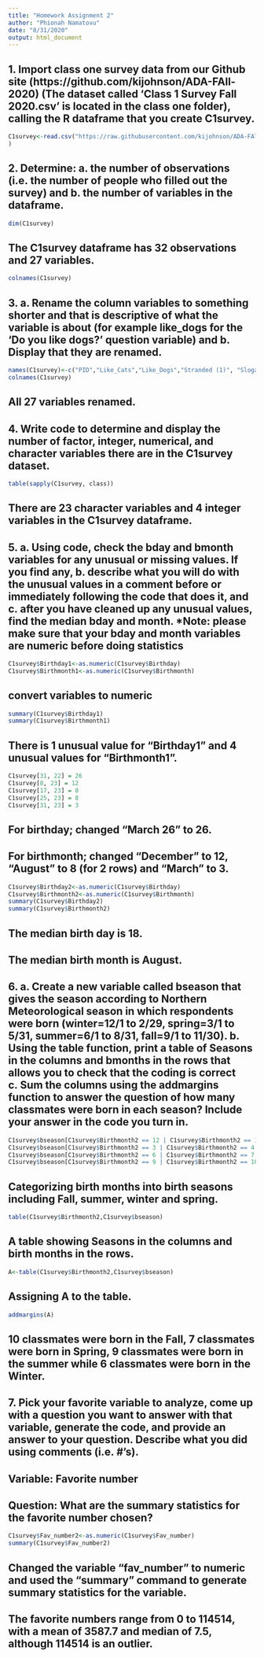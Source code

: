 ```yaml
---
title: "Homework Assignment 2"
author: "Phionah Namatovu"
date: "8/31/2020"
output: html_document
---
```


## 1. Import class one survey data from our Github site (https://github.com/kijohnson/ADA-FAll-2020) (The dataset called ‘Class 1 Survey Fall 2020.csv’ is located in the class one folder), calling the R dataframe that you create C1survey.

```r
C1survey<-read.csv("https://raw.githubusercontent.com/kijohnson/ADA-FAll-2020/master/Class%20One/Class%201%20Survey%20Fall%202020.csv"
)
```

## 2. Determine: a. the number of observations (i.e. the number of people who filled out the survey) and b. the number of variables in the dataframe.

```r
dim(C1survey)
```
## The C1survey dataframe has 32 observations and 27 variables.

```r
colnames(C1survey)
```
## 3. a. Rename the column variables to something shorter and that is descriptive of what the variable is about (for example like_dogs for the ‘Do you like dogs?’ question variable) and b. Display that they are renamed.


```r
names(C1survey)<-c("PID","Like_Cats","Like_Dogs","Stranded (1)", "Slogan_for_life","Fav_Day","Your_nature","Fav_Food","Fav_Drink","Fav_season","Fav_month","Hobby","Degree_prog","Specialization","Primary_Stat_software","R_experience","Coding_comfort","Coding_length","hope_to_learn","Area_of_interest","Fav_number","Birthday","Birthmonth","Home_country","Home_state","Home_city","Highest_educ_level")
colnames(C1survey)
```
## All 27 variables renamed.

## 4. Write code to determine and display the number of factor, integer, numerical, and character variables there are in the C1survey dataset.

```r
table(sapply(C1survey, class))
```
## There are 23 character variables and 4 integer variables in the C1survey dataframe.

## 5. a. Using code, check the bday and bmonth variables for any unusual or missing values. If you find any, b. describe what you will do with the unusual values in a comment before or immediately following the code that does it, and c. after you have cleaned up any unusual values, find the median bday and month. *Note: please make sure that your bday and month variables are numeric before doing statistics

```r
C1survey$Birthday1<-as.numeric(C1survey$Birthday)
C1survey$Birthmonth1<-as.numeric(C1survey$Birthmonth)
```
## convert variables to numeric

```r
summary(C1survey$Birthday1)
summary(C1survey$Birthmonth1)
```
## There is 1 unusual value for "Birthday1" and 4 unusual values for "Birthmonth1".

```r
C1survey[31, 22] = 26
C1survey[8, 23] = 12
C1survey[17, 23] = 8
C1survey[25, 23] = 8
C1survey[31, 23] = 3
```

## For birthday; changed "March 26" to 26.
## For birthmonth; changed "December" to 12, "August" to 8 (for 2 rows) and "March" to 3.

```r
C1survey$Birthday2<-as.numeric(C1survey$Birthday)
C1survey$Birthmonth2<-as.numeric(C1survey$Birthmonth)
summary(C1survey$Birthday2)
summary(C1survey$Birthmonth2)
```
## The median birth day is 18.
## The median birth month is August.

## 6. a. Create a new variable called bseason that gives the season according to Northern Meteorological season in which respondents were born (winter=12/1 to 2/29, spring=3/1 to 5/31, summer=6/1 to 8/31, fall=9/1 to 11/30). b. Using the table function, print a table of Seasons in the columns and bmonths in the rows that allows you to check that the coding is correct c. Sum the columns using the addmargins function to answer the question of how many classmates were born in each season? Include your answer in the code you turn in.

```r
C1survey$bseason[C1survey$Birthmonth2 == 12 | C1survey$Birthmonth2 == 1 | C1survey$Birthmonth2 == 2] = "Winter"
C1survey$bseason[C1survey$Birthmonth2 == 3 | C1survey$Birthmonth2 == 4 | C1survey$Birthmonth2 == 5] = "Spring"
C1survey$bseason[C1survey$Birthmonth2 == 6 | C1survey$Birthmonth2 == 7 | C1survey$Birthmonth2 == 8] = "Summer"
C1survey$bseason[C1survey$Birthmonth2 == 9 | C1survey$Birthmonth2 == 10 | C1survey$Birthmonth2 == 11] = "Fall"
```

## Categorizing birth months into birth seasons including Fall, summer, winter and spring.

```r
table(C1survey$Birthmonth2,C1survey$bseason)
```

## A table showing Seasons in the columns and birth months in the rows.

```r
A<-table(C1survey$Birthmonth2,C1survey$bseason)
```
## Assigning A to the table.
```r
addmargins(A)
```
## 10 classmates were born in the Fall, 7 classmates were born in Spring, 9 classmates were born in the summer while 6 classmates were born in the Winter.

## 7. Pick your favorite variable to analyze, come up with a question you want to answer with that variable, generate the code, and provide an answer to your question. Describe what you did using comments (i.e. #’s).

## Variable: Favorite number
## Question: What are the summary statistics for the favorite number chosen?
```r
C1survey$Fav_number2<-as.numeric(C1survey$Fav_number)
summary(C1survey$Fav_number2)
```
## Changed the variable "fav_number" to numeric and used the "summary" command to generate summary statistics for the variable.
## The favorite numbers range from 0 to 114514, with a mean of 3587.7 and median of 7.5, although 114514 is an outlier.

